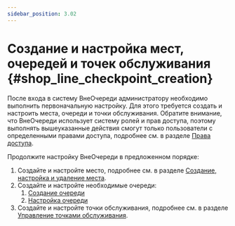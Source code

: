 ```yaml
---
sidebar_position: 3.02
---
```

# Создание и настройка мест, очередей и точек обслуживания {#shop_line_checkpoint_creation}

После входа в систему ВнеОчереди администратору необходимо выполнить первоначальную настройку. Для этого требуется создать и настроить места, очереди и точки обслуживания. Обратите внимание, что ВнеОчереди использует систему ролей и прав доступа, поэтому выполнять вышеуказанные действия смогут только пользователи с определенными правами доступа, подробнее см. в разделе [Права доступа](../account_management/access_rights.mdx).

Продолжите настройку ВнеОчереди в предложенном порядке:
1.  Создайте и настройте место, подробнее см. в разделе [Создание, настройка и удаление места](../shops_management/shops_creation_and_settings.mdx).
2.  Создайте и настройте необходимые очереди:
    1.  [Создание очереди](../lines_management/line_creation/line_creation.mdx)
    2.  [Настройка очереди](../lines_management/line_settings/line_settings.mdx)
3.  Создайте и настройте точки обслуживания, подробнее см. в разделе [Управление точками обслуживания](../checkpoint_management/checkpoint_management.mdx).
